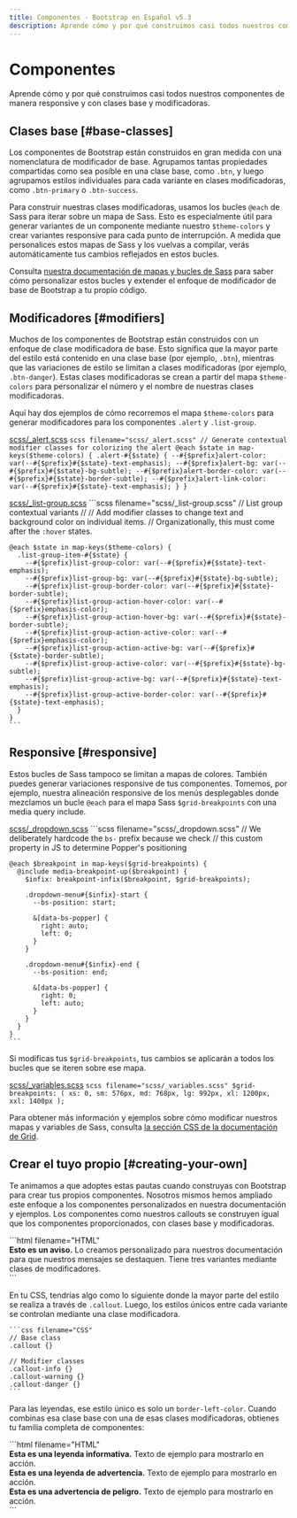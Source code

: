 ```yaml
---
title: Componentes · Bootstrap en Español v5.3
description: Aprende cómo y por qué construimos casi todos nuestros componentes de manera responsive y con clases base y modificadoras.
---
```


# Componentes

Aprende cómo y por qué construimos casi todos nuestros componentes de manera responsive y con clases base y modificadoras.

Clases base [#base-classes]
----------------------------

Los componentes de Bootstrap están construidos en gran medida con una nomenclatura de modificador de base. Agrupamos tantas propiedades compartidas como sea posible en una clase base, como `.btn`, y luego agrupamos estilos individuales para cada variante en clases modificadoras, como `.btn-primary` o `.btn-success`.

Para construir nuestras clases modificadoras, usamos los bucles `@each` de Sass para iterar sobre un mapa de Sass. Esto es especialmente útil para generar variantes de un componente mediante nuestro `$theme-colors` y crear variantes responsive para cada punto de interrupción. A medida que personalices estos mapas de Sass y los vuelvas a compilar, verás automáticamente tus cambios reflejados en estos bucles.

Consulta [nuestra documentación de mapas y bucles de Sass](/docs/5.3/customize/sass/#maps-and-loops) para saber cómo personalizar estos bucles y extender el enfoque de modificador de base de Bootstrap a tu propio código.

Modificadores [#modifiers]
---------------------------

Muchos de los componentes de Bootstrap están construidos con un enfoque de clase modificadora de base. Esto significa que la mayor parte del estilo está contenido en una clase base (por ejemplo, `.btn`), mientras que las variaciones de estilo se limitan a clases modificadoras (por ejemplo, `.btn-danger`). Estas clases modificadoras se crean a partir del mapa `$theme-colors` para personalizar el número y el nombre de nuestras clases modificadoras.

Aquí hay dos ejemplos de cómo recorremos el mapa `$theme-colors` para generar modificadores para los componentes `.alert` y `.list-group`.

[scss/_alert.scss](https://github.com/twbs/bootstrap/blob/v5.3.2/scss/_alert.scss)
    ```scss filename="scss/_alert.scss"
    // Generate contextual modifier classes for colorizing the alert
    @each $state in map-keys($theme-colors) {
      .alert-#{$state} {
        --#{$prefix}alert-color: var(--#{$prefix}#{$state}-text-emphasis);
        --#{$prefix}alert-bg: var(--#{$prefix}#{$state}-bg-subtle);
        --#{$prefix}alert-border-color: var(--#{$prefix}#{$state}-border-subtle);
        --#{$prefix}alert-link-color: var(--#{$prefix}#{$state}-text-emphasis);
      }
    }
    ```

[scss/_list-group.scss](https://github.com/twbs/bootstrap/blob/v5.3.2/scss/_list-group.scss)
    ```scss filename="scss/_list-group.scss"
    // List group contextual variants
    //
    // Add modifier classes to change text and background color on individual items.
    // Organizationally, this must come after the `:hover` states.
    
    @each $state in map-keys($theme-colors) {
      .list-group-item-#{$state} {
        --#{$prefix}list-group-color: var(--#{$prefix}#{$state}-text-emphasis);
        --#{$prefix}list-group-bg: var(--#{$prefix}#{$state}-bg-subtle);
        --#{$prefix}list-group-border-color: var(--#{$prefix}#{$state}-border-subtle);
        --#{$prefix}list-group-action-hover-color: var(--#{$prefix}emphasis-color);
        --#{$prefix}list-group-action-hover-bg: var(--#{$prefix}#{$state}-border-subtle);
        --#{$prefix}list-group-action-active-color: var(--#{$prefix}emphasis-color);
        --#{$prefix}list-group-action-active-bg: var(--#{$prefix}#{$state}-border-subtle);
        --#{$prefix}list-group-active-color: var(--#{$prefix}#{$state}-bg-subtle);
        --#{$prefix}list-group-active-bg: var(--#{$prefix}#{$state}-text-emphasis);
        --#{$prefix}list-group-active-border-color: var(--#{$prefix}#{$state}-text-emphasis);
      }
    }
    ```

Responsive [#responsive]
-------------------------

Estos bucles de Sass tampoco se limitan a mapas de colores. También puedes generar variaciones responsive de tus componentes. Tomemos, por ejemplo, nuestra alineación responsive de los menús desplegables donde mezclamos un bucle `@each` para el mapa Sass `$grid-breakpoints` con una media query include.

[scss/_dropdown.scss](https://github.com/twbs/bootstrap/blob/v5.3.2/scss/_dropdown.scss)
    ```scss filename="scss/_dropdown.scss"
    // We deliberately hardcode the `bs-` prefix because we check
    // this custom property in JS to determine Popper's positioning
    
    @each $breakpoint in map-keys($grid-breakpoints) {
      @include media-breakpoint-up($breakpoint) {
        $infix: breakpoint-infix($breakpoint, $grid-breakpoints);
    
        .dropdown-menu#{$infix}-start {
          --bs-position: start;
    
          &[data-bs-popper] {
            right: auto;
            left: 0;
          }
        }
    
        .dropdown-menu#{$infix}-end {
          --bs-position: end;
    
          &[data-bs-popper] {
            right: 0;
            left: auto;
          }
        }
      }
    }
    ```

Si modificas tus `$grid-breakpoints`, tus cambios se aplicarán a todos los bucles que se iteren sobre ese mapa.

[scss/_variables.scss](https://github.com/twbs/bootstrap/blob/v5.3.2/scss/_variables.scss)
    ```scss filename="scss/_variables.scss"
    $grid-breakpoints: (
      xs: 0,
      sm: 576px,
      md: 768px,
      lg: 992px,
      xl: 1200px,
      xxl: 1400px
    );
    ```

Para obtener más información y ejemplos sobre cómo modificar nuestros mapas y variables de Sass, consulta [la sección CSS de la documentación de Grid](/docs/5.3/layout/grid/#css).

Crear el tuyo propio [#creating-your-own]
------------------------------------------

Te animamos a que adoptes estas pautas cuando construyas con Bootstrap para crear tus propios componentes. Nosotros mismos hemos ampliado este enfoque a los componentes personalizados en nuestra documentación y ejemplos. Los componentes como nuestros callouts se construyen igual que los componentes proporcionados, con clases base y modificadoras.

<DemoIframe path="/demos/bootstrap/5.3/customize/components/creating-your-own-1.html">
    ```html filename="HTML"
    <div class="bd-callout">
        <strong>Esto es un aviso.</strong> Lo creamos personalizado para nuestros documentación para que nuestros
        mensajes se destaquen. Tiene tres variantes mediante clases de modificadores.
    </div>
    ```
</DemoIframe>

En tu CSS, tendrías algo como lo siguiente donde la mayor parte del estilo se realiza a través de `.callout`. Luego, los estilos únicos entre cada variante se controlan mediante una clase modificadora.

    ```css filename="CSS"
    // Base class
    .callout {}
    
    // Modifier classes
    .callout-info {}
    .callout-warning {}
    .callout-danger {}
    ```

Para las leyendas, ese estilo único es solo un `border-left-color`. Cuando combinas esa clase base con una de esas clases modificadoras, obtienes tu familia completa de componentes:

<DemoIframe path="/demos/bootstrap/5.3/customize/components/creating-your-own-2.html">
    ```html filename="HTML"
    <div class="bd-callout bd-callout-info">
        <strong>Esta es una leyenda informativa.</strong> Texto de ejemplo para mostrarlo en acción.
    </div>
    <div class="bd-callout bd-callout-warning">
        <strong>Esta es una leyenda de advertencia.</strong> Texto de ejemplo para mostrarlo en acción.
    </div>
    <div class="bd-callout bd-callout-danger">
        <strong>Esta es una advertencia de peligro.</strong> Texto de ejemplo para mostrarlo en acción.
    </div>
    ```
</DemoIframe>
